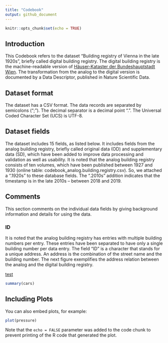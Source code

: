 ```yaml
---
title: "Codebook"
output: github_document
---
```


```r
knitr::opts_chunk$set(echo = TRUE)
```

## Introduction
This Codebook refers to the dataset “Building registry of Vienna in the late 1920s”, briefly called digital building registry. The digital building registry is the machine-readable version of [Häuser-Kataster der Bundeshauptstadt Wien](https://permalink.obvsg.at/wbr/AC07637508). The transformation from the analog to the digital version is documented by a Data Descriptor, published in Nature Scientific Data.

##	Dataset format
The dataset has a CSV format. The data records are separated by semicolons (“;”). The decimal separator is a decimal point “.”. The Universal Coded Character Set (UCS) is UTF-8. 

##	Dataset fields
The dataset includes 15 fields, as listed below. It includes fields from the analog building registry, briefly called original data (OD) and supplementary data (SD), which have been added to improve data processing and validation as well as usability. It is noted that the analog building registry consists of ten volumes, which have been published between 1927 and 1930 (online table: codebook_analog.building.registry.csv). So, we attached a “.1920s” to these database fields. The “.2010s” addition indicates that the timestamp is in the late 2010s – between 2018 and 2019.

## Comments
This section comments on the individual data fields by giving background information and details for using the data.

###	ID
It is noted that the analog building registry has entries with multiple building numbers per entry. These entries have been separated to have only a single building number per data entry.
The field “ID” is a character that stands for a unique address. An address is the combination of the street name and the building number.
The next figure exemplifies the address relation between the analog and the digital building registry.

[test](Codebook_files/table_codebook.table.csv)


```r
summary(cars)
```

## Including Plots

You can also embed plots, for example:

```r
plot(pressure)
```

Note that the `echo = FALSE` parameter was added to the code chunk to prevent printing of the R code that generated the plot.
